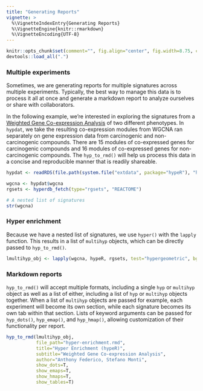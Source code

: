 ```yaml
---
title: "Generating Reports"
vignette: >
  %\VignetteIndexEntry{Generating Reports}
  %\VignetteEngine{knitr::rmarkdown}
  %\VignetteEncoding{UTF-8}
---
```


```r
knitr::opts_chunk$set(comment="", fig.align="center", fig.width=8.75, cache=FALSE)
devtools::load_all(".")
```

### Multiple experiments
Sometimes, we are generating reports for multiple signatures across multiple experiments. Typically, the best way to manage this data is to process it all at once and generate a markdown report to analyze ourselves or share with collaborators.

In the following example, we're interested in exploring the signatures from a [Weighted Gene Co-expression Analysis](https://horvath.genetics.ucla.edu/html/CoexpressionNetwork/Rpackages/WGCNA/) of two different phenotypes. In `hypdat`, we take the resulting co-expression modules from WGCNA ran separately on gene expression data from carcinogenic and non-carcinogenic compounds. There are 15 modules of co-expressed genes for carcinogenic compounds and 16 modules of co-expressed genes for non-carcinogenic compounds. The `hyp_to_rmd()` will help us process this data in a concise and reproducible manner that is readily shareable.
```r

hypdat <- readRDS(file.path(system.file("extdata", package="hypeR"), "hypdat.rds"))

wgcna <- hypdat$wgcna
rgsets <- hyperdb_fetch(type="rgsets", "REACTOME")

```

```r

# A nested list of signatures
str(wgcna)

```

### Hyper enrichment
Because we have a nested list of signatures, we use `hyper()` with the `lapply` function. This results in a list of `multihyp` objects, which can be directly passed to `hyp_to_rmd()`.
```r

lmultihyp_obj <- lapply(wgcna, hypeR, rgsets, test="hypergeometric", bg=50000, fdr_cutoff=0.01, do_plots=FALSE)

```

### Markdown reports
`hyp_to_rmd()` will accept multiple formats, including a single `hyp` or `multihyp` object as well as a list of either, including a list of `hyp` or `multihyp` objects together. When a list of `multihyp` objects are passed for example, each experiment will become its own section, while each signature becomes its own tab within that section. Lists of keyword arguments can be passed for `hyp_dots()`, `hyp_emap()`, and `hyp_hmap()`, allowing customization of their functionality per report.
```r

hyp_to_rmd(lmultihyp_obj,
           file_path="hyper-enrichment.rmd",
           title="Hyper Enrichment (hypeR)",
           subtitle="Weighted Gene Co-expression Analysis",
           author="Anthony Federico, Stefano Monti",
           show_dots=T,
           show_emaps=T,
           show_hmaps=T,
           show_tables=T)

```
